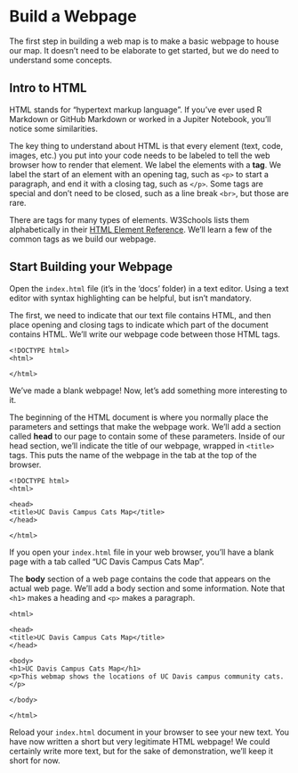# Build a Webpage

The first step in building a web map is to make a basic webpage to house our map. It doesn't need to be elaborate to get started, but we do need to understand some concepts.

## Intro to HTML

HTML stands for "hypertext markup language". If you've ever used R Markdown or GitHub Markdown or worked in a Jupiter Notebook, you'll notice some similarities.

The key thing to understand about HTML is that every element (text, code, images, etc.) you put into your code needs to be labeled to tell the web browser how to render that element.  We label the elements with a **tag**. We label the start of an element with an opening tag, such as `<p>` to start a paragraph, and end it with a closing tag, such as `</p>`.  Some tags are special and don't need to be closed, such as a line break `<br>`, but those are rare.

There are tags for many types of elements. W3Schools lists them alphabetically in their [HTML Element Reference](https://www.w3schools.com/tags/default.asp).  We'll learn a few of the common tags as we build our webpage.


## Start Building your Webpage

Open the `index.html` file (it's in the 'docs' folder) in a text editor. Using a text editor with syntax highlighting can be helpful, but isn't mandatory.

The first, we need to indicate that our text file contains HTML, and then place opening and closing tags to indicate which part of the document contains HTML. We'll write our webpage code between those HTML tags.

```
<!DOCTYPE html>
<html>

</html>
```

We've made a blank webpage! Now, let's add something more interesting to it.

The beginning of the HTML document is where you normally place the parameters and settings that make the webpage work.  We'll add a section called **head** to our page to contain some of these parameters. Inside of our head section, we'll indicate the title of our webpage, wrapped in `<title>` tags. This puts the name of the webpage  in the tab at the top of the browser.

```
<!DOCTYPE html>
<html>

<head>
<title>UC Davis Campus Cats Map</title>
</head>

</html>
```

If you open your `index.html` file in your web browser, you'll have a blank page with a tab called "UC Davis Campus Cats Map".

The **body** section of a web page contains the code that appears on the actual web page. We'll add a body section and some information. Note that `<h1>` makes a heading and `<p>` makes a paragraph.

```
<html>

<head>
<title>UC Davis Campus Cats Map</title>
</head>

<body>
<h1>UC Davis Campus Cats Map</h1>
<p>This webmap shows the locations of UC Davis campus community cats.</p>

</body>

</html>
```

Reload your `index.html` document in your browser to see your new text. You have now written a short but very legitimate HTML webpage! We could certainly write more text, but for the sake of demonstration, we'll keep it short for now.
